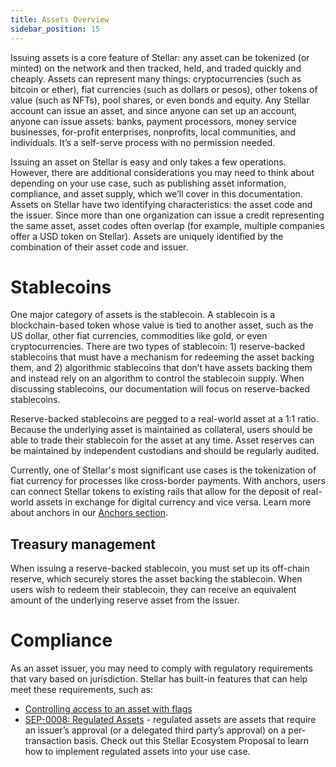 ```yaml
---
title: Assets Overview
sidebar_position: 15
---
```



Issuing assets is a core feature of Stellar: any asset can be tokenized (or minted) on the network and then tracked, held, and traded quickly and cheaply. Assets can represent many things: cryptocurrencies (such as bitcoin or ether), fiat currencies (such as dollars or pesos), other tokens of value (such as NFTs), pool shares, or even bonds and equity. Any Stellar account can issue an asset, and since anyone can set up an account, anyone can issue assets: banks, payment processors, money service businesses, for-profit enterprises, nonprofits, local communities, and individuals. It’s a self-serve process with no permission needed.

Issuing an asset on Stellar is easy and only takes a few operations. However, there are additional considerations you may need to think about depending on your use case, such as publishing asset information, compliance, and asset supply, which we’ll cover in this documentation. Assets on Stellar have two identifying characteristics: the asset code and the issuer. Since more than one organization can issue a credit representing the same asset, asset codes often overlap (for example, multiple companies offer a USD token on Stellar). Assets are uniquely identified by the combination of their asset code and issuer.

# Stablecoins

One major category of assets is the stablecoin. A stablecoin is a blockchain-based token whose value is tied to another asset, such as the US dollar, other fiat currencies, commodities like gold, or even cryptocurrencies. There are two types of stablecoin: 1) reserve-backed stablecoins that must have a mechanism for redeeming the asset backing them, and 2) algorithmic stablecoins that don’t have assets backing them and instead rely on an algorithm to control the stablecoin supply. When discussing stablecoins, our documentation will focus on reserve-backed stablecoins.

Reserve-backed stablecoins are pegged to a real-world asset at a 1:1 ratio. Because the underlying asset is maintained as collateral, users should be able to trade their stablecoin for the asset at any time. Asset reserves can be maintained by independent custodians and should be regularly audited.

Currently, one of Stellar's most significant use cases is the tokenization of fiat currency for processes like cross-border payments. With anchors, users can connect Stellar tokens to existing rails that allow for the deposit of real-world assets in exchange for digital currency and vice versa. Learn more about anchors in our [Anchors section](https://developers.stellar.org/docs/anchoring-assets/).

## Treasury management

When issuing a reserve-backed stablecoin, you must set up its off-chain reserve, which securely stores the asset backing the stablecoin. When users wish to redeem their stablecoin, they can receive an equivalent amount of the underlying reserve asset from the issuer.

# Compliance

As an asset issuer, you may need to comply with regulatory requirements that vary based on jurisdiction. Stellar has built-in features that can help meet these requirements, such as:

- [Controlling access to an asset with flags](./asset-design-considerations#controlling-access-to-an-asset-with-flags)
- [SEP-0008: Regulated Assets](https://github.com/stellar/stellar-protocol/blob/master/ecosystem/sep-0008.md) - regulated assets are assets that require an issuer’s approval (or a delegated third party’s approval) on a per-transaction basis. Check out this Stellar Ecosystem Proposal to learn how to implement regulated assets into your use case.
